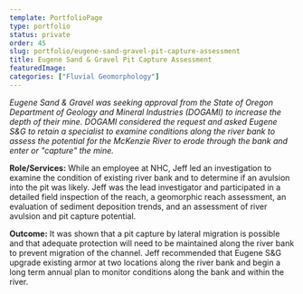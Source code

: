 ```yaml
---
template: PortfolioPage
type: portfolio
status: private
order: 45
slug: portfolio/eugene-sand-gravel-pit-capture-assessment
title: Eugene Sand & Gravel Pit Capture Assessment
featuredImage: 
categories: ["Fluvial Geomorphology"]
---
```


_Eugene Sand & Gravel was seeking approval from the State of Oregon Department of Geology and Mineral Industries (DOGAMI) to increase the depth of their mine. DOGAMI considered the request and asked Eugene S&G to retain a specialist to examine conditions along the river bank to assess the potential for the McKenzie River to erode through the bank and enter or "capture" the mine._  
  
**Role/Services:** While an employee at NHC, Jeff led an investigation to examine the condition of existing river bank and to determine if an avulsion into the pit was likely. Jeff was the lead investigator and participated in a detailed field inspection of the reach, a geomorphic reach assessment, an evaluation of sediment deposition trends, and an assessment of river avulsion and pit capture potential.  
  
**Outcome:** It was shown that a pit capture by lateral migration is possible and that adequate protection will need to be maintained along the river bank to prevent migration of the channel. Jeff recommended that Eugene S&G upgrade existing armor at two locations along the river bank and begin a long term annual plan to monitor conditions along the bank and within the river.